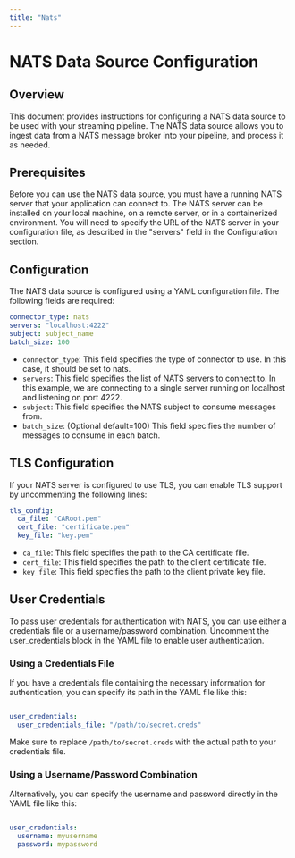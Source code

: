 ```yaml
---
title: "Nats"
---
```


# NATS Data Source Configuration

## Overview

This document provides instructions for configuring a NATS data source to be used with your streaming pipeline. The NATS data source allows you to ingest data from a NATS message broker into your pipeline, and process it as needed.

## Prerequisites

Before you can use the NATS data source, you must have a running NATS server that your application can connect to. The NATS server can be installed on your local machine, on a remote server, or in a containerized environment. You will need to specify the URL of the NATS server in your configuration file, as described in the "servers" field in the Configuration section.

## Configuration

The NATS data source is configured using a YAML configuration file. The following fields are required:

```yaml
connector_type: nats
servers: "localhost:4222"
subject: subject_name
batch_size: 100
```

- `connector_type`: This field specifies the type of connector to use. In this case, it should be set to nats.
- `servers`: This field specifies the list of NATS servers to connect to. In this example, we are connecting to a single server running on localhost and listening on port 4222.
- `subject`: This field specifies the NATS subject to consume messages from.
- `batch_size`: (Optional default=100) This field specifies the number of messages to consume in each batch.

## TLS Configuration

If your NATS server is configured to use TLS, you can enable TLS support by uncommenting the following lines:

```yaml
tls_config:
  ca_file: "CARoot.pem"
  cert_file: "certificate.pem"
  key_file: "key.pem"
  ```
- `ca_file`: This field specifies the path to the CA certificate file.
- `cert_file`: This field specifies the path to the client certificate file.
- `key_file`: This field specifies the path to the client private key file.

## User Credentials

To pass user credentials for authentication with NATS, you can use either a credentials file or a username/password combination. Uncomment the user_credentials block in the YAML file to enable user authentication.

### Using a Credentials File
If you have a credentials file containing the necessary information for authentication, you can specify its path in the YAML file like this:
```yaml

user_credentials:
  user_credentials_file: "/path/to/secret.creds"
  ```
Make sure to replace `/path/to/secret.creds` with the actual path to your credentials file.

### Using a Username/Password Combination
Alternatively, you can specify the username and password directly in the YAML file like this:
```yaml

user_credentials:
  username: myusername
  password: mypassword
  ```

